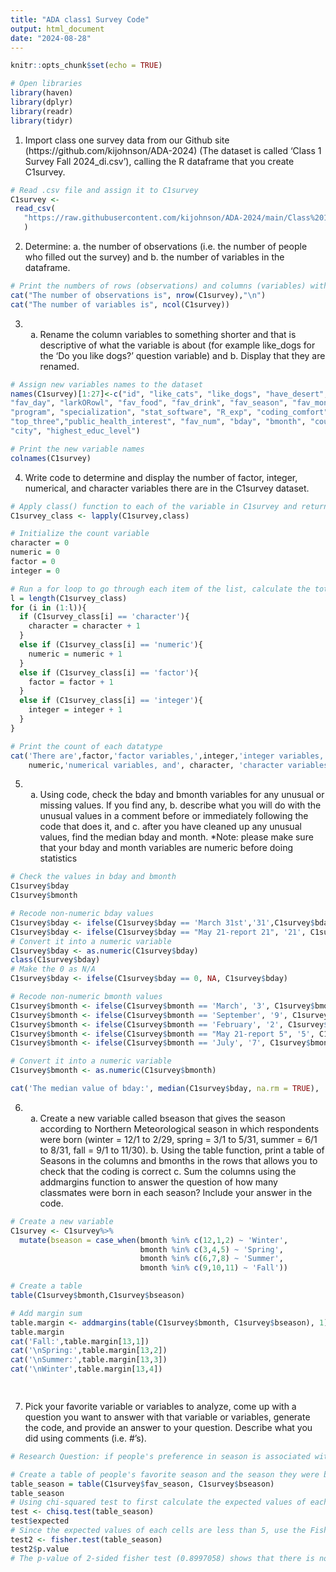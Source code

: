 ```yaml
---
title: "ADA class1 Survey Code"
output: html_document
date: "2024-08-28"
---
```


```r
knitr::opts_chunk$set(echo = TRUE)

```

```r
# Open libraries
library(haven)
library(dplyr)
library(readr)
library(tidyr)
```
1. Import class one survey data from our Github site (https://github.com/kijohnson/ADA-2024) (The dataset is called ‘Class 1 Survey Fall 2024_di.csv’), calling the R dataframe that you create C1survey.

```r
# Read .csv file and assign it to C1survey
C1survey <-
 read_csv(
   "https://raw.githubusercontent.com/kijohnson/ADA-2024/main/Class%201%20(Getting%20started%20and%20RR%20I)/Lab/Class%201%20Survey%20Fall%202024_di.csv", show_col_types = FALSE
   )
```

2. Determine: a. the number of observations (i.e. the number of people who filled out the survey) and b. the number of variables in the dataframe.

```r
# Print the numbers of rows (observations) and columns (variables) within the dataset
cat("The number of observations is", nrow(C1survey),"\n")
cat("The number of variables is", ncol(C1survey))
```

3. a. Rename the column variables to something shorter and that is descriptive of what the variable is about (for example like_dogs for the ‘Do you like dogs?’ question variable) and b. Display that they are renamed.

```r
# Assign new variables names to the dataset
names(C1survey)[1:27]<-c("id", "like_cats", "like_dogs", "have_desert", "slogan",
"fav_day", "larkORowl", "fav_food", "fav_drink", "fav_season", "fav_month", "hobby",
"program", "specialization", "stat_software", "R_exp", "coding_comfort", "coding_length",
"top_three","public_health_interest", "fav_num", "bday", "bmonth", "country", "state",
"city", "highest_educ_level")

# Print the new variable names
colnames(C1survey)
```
4. Write code to determine and display the number of factor, integer, numerical, and character variables there are in the C1survey dataset.

```r
# Apply class() function to each of the variable in C1survey and return a list to C1survey_class
C1survey_class <- lapply(C1survey,class)

# Initialize the count variable
character = 0
numeric = 0
factor = 0
integer = 0

# Run a for loop to go through each item of the list, calculate the total numbers of each datatype.
l = length(C1survey_class) 
for (i in (1:l)){
  if (C1survey_class[i] == 'character'){
    character = character + 1
  }
  else if (C1survey_class[i] == 'numeric'){
    numeric = numeric + 1
  }
  else if (C1survey_class[i] == 'factor'){
    factor = factor + 1
  }
  else if (C1survey_class[i] == 'integer'){
    integer = integer + 1
  }
}

# Print the count of each datatype
cat('There are',factor,'factor variables,',integer,'integer variables,', 
    numeric,'numerical variables, and', character, 'character variables in C1Survey dataset.');
```
5. a. Using code, check the bday and bmonth variables for any unusual or missing values. If you find any, b. describe what you will do with the unusual values in a comment before or immediately following the code that does it, and c. after you have cleaned up any unusual values, find the median bday and month. *Note: please make sure that your bday and month variables are numeric before doing statistics

```r
# Check the values in bday and bmonth
C1survey$bday
C1survey$bmonth

# Recode non-numeric bday values
C1survey$bday <- ifelse(C1survey$bday == 'March 31st','31',C1survey$bday)
C1survey$bday <- ifelse(C1survey$bday == "May 21-report 21", '21', C1survey$bday)
# Convert it into a numeric variable
C1survey$bday <- as.numeric(C1survey$bday)
class(C1survey$bday)
# Make the 0 as N/A
C1survey$bday <- ifelse(C1survey$bday == 0, NA, C1survey$bday)

# Recode non-numeric bmonth values
C1survey$bmonth <- ifelse(C1survey$bmonth == 'March', '3', C1survey$bmonth)
C1survey$bmonth <- ifelse(C1survey$bmonth == 'September', '9', C1survey$bmonth)
C1survey$bmonth <- ifelse(C1survey$bmonth == 'February', '2', C1survey$bmonth)
C1survey$bmonth <- ifelse(C1survey$bmonth == "May 21-report 5", '5', C1survey$bmonth)
C1survey$bmonth <- ifelse(C1survey$bmonth == 'July', '7', C1survey$bmonth)

# Convert it into a numeric variable
C1survey$bmonth <- as.numeric(C1survey$bmonth)

cat('The median value of bday:', median(C1survey$bday, na.rm = TRUE), ', and the median value of bmonth:',median(C1survey$bmonth))
```
6. a. Create a new variable called bseason that gives the season according to Northern Meteorological season in which respondents were born (winter = 12/1 to 2/29, spring = 3/1 to 5/31, summer = 6/1 to 8/31, fall = 9/1 to 11/30). b. Using the table function, print a table of Seasons in the columns and bmonths in the rows that allows you to check that the coding is correct c. Sum the columns using the addmargins function to answer the question of how many classmates were born in each season? Include your answer in the code.
```r
# Create a new variable
C1survey <- C1survey%>% 
  mutate(bseason = case_when(bmonth %in% c(12,1,2) ~ 'Winter',
                             bmonth %in% c(3,4,5) ~ 'Spring',
                             bmonth %in% c(6,7,8) ~ 'Summer',
                             bmonth %in% c(9,10,11) ~ 'Fall'))

# Create a table
table(C1survey$bmonth,C1survey$bseason)

# Add margin sum
table.margin <- addmargins(table(C1survey$bmonth, C1survey$bseason), 1)
table.margin
cat('Fall:',table.margin[13,1])
cat('\nSpring:',table.margin[13,2])
cat('\nSummer:',table.margin[13,3])
cat('\nWinter',table.margin[13,4])

  
```


7. Pick your favorite variable or variables to analyze, come up with a question you want to answer with that variable or variables, generate the code, and provide an answer to your question. Describe what you did using comments (i.e. #’s).
```r
# Research Question: if people's preference in season is associated with the season they were born

# Create a table of people's favorite season and the season they were born
table_season = table(C1survey$fav_season, C1survey$bseason)
table_season
# Using chi-squared test to first calculate the expected values of each cells
test <- chisq.test(table_season)
test$expected
# Since the expected values of each cells are less than 5, use the Fisher's exact test to examine the association
test2 <- fisher.test(table_season)
test2$p.value
# The p-value of 2-sided fisher test (0.8997058) shows that there is no significant association between people's preference in season and the # season they were born.
```





